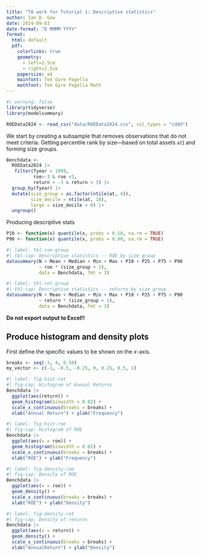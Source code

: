 ```yaml
---
title: "TA work for Tutorial 1: Descriptive statistics"
author: Ian D. Gow
date: 2024-09-03
date-format: "D MMMM YYYY"
format: 
  html: default
  pdf: 
    colorlinks: true
    geometry:
      - left=2.5cm
      - right=2.5cm
    papersize: a4
    mainfont: TeX Gyre Pagella
    mathfont: TeX Gyre Pagella Math
---
```


```r
#| warning: false
library(tidyverse)
library(modelsummary)
```

```r
ROEData2024 <- read_csv("data/ROEData2024.csv", col_types = "cddd")
```
We start by creating a subsample that removes observations that do not meet criteria. 
Getting percentile rank by size---based on total assets `at`) and forming size groups.

```r
Benchdata <- 
  ROEData2024 |>
   filter(fyear > 1999, 
          roe>-3 & roe <3, 
          return > -3 & return < 3) |>
  group_by(fyear) |>
  mutate(size_group = as.factor(ntile(at, 4)),
         size_decile = ntile(at, 10),
         large = size_decile > 8) |> 
  ungroup()
```

Producing descriptive stats

```r
P10 <- function(x) quantile(x, probs = 0.10, na.rm = TRUE)
P90 <- function(x) quantile(x, probs = 0.90, na.rm = TRUE)
```

```r
#| label: tbl-roe-group
#| tbl-cap: Descriptive statistics -- ROE by size group
datasummary(N + Mean + Median + Min + Max + P10 + P25 + P75 + P90 
            ~ roe * (size_group + 1),
            data = Benchdata, fmt = 3)
```

```r
#| label: tbl-ret-group
#| tbl-cap: Descriptive statistics -- returns by size group
datasummary(N + Mean + Median + Min + Max + P10 + P25 + P75 + P90
            ~ return * (size_group + 1),
            data = Benchdata, fmt = 3)
```

**Do not export output to Excel!!**

## Produce histogram and density plots

First define the specific values to be shown on the $x$-axis.


```r
breaks <- seq(-3, 4, 0.50)
my_vector <- c(-1, -0.5, -0.25, 0, 0.25, 0.5, 1)
```

```r
#| label: fig-hist-ret
#| fig-cap: Histogram of Annual Returns
Benchdata |>
  ggplot(aes(return)) +
  geom_histogram(binwidth = 0.02) +
  scale_x_continuous(breaks = breaks) +
  xlab("Annual Return") + ylab("Frequency")
```

```r
#| label: fig-hist-roe
#| fig-cap: Histogram of ROE
Benchdata |>
  ggplot(aes(x = roe)) +
  geom_histogram(binwidth = 0.02) +
  scale_x_continuous(breaks = breaks) +
  xlab("ROE") + ylab("Frequency")
```

```r
#| label: fig-density-roe
#| fig-cap: Density of ROE
Benchdata |>
  ggplot(aes(x = roe)) +
  geom_density() +
  scale_x_continuous(breaks = breaks) +
  xlab("ROE") + ylab("Density")
```

```r
#| label: fig-density-ret
#| fig-cap: Density of returns
Benchdata |>
  ggplot(aes(x = return)) +
  geom_density() +
  scale_x_continuous(breaks = breaks) +
  xlab("AnnualReturn") + ylab("Density")
```











